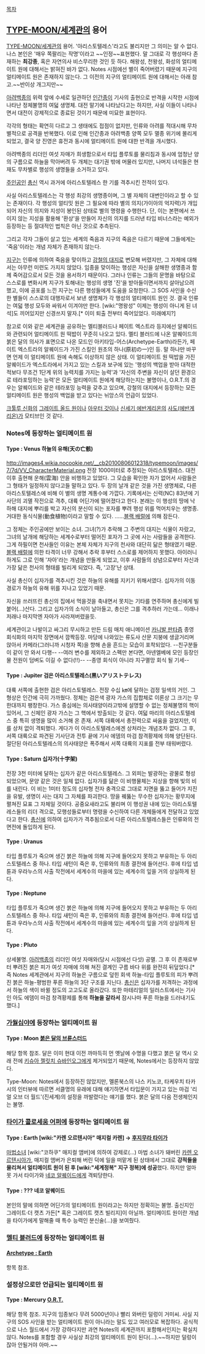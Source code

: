 [[목차]]
== [[TYPE-MOON/세계관]]의 용어 ==
[[TYPE-MOON/세계관]]의 용어. '아리스토텔레스'라고도 불리지만 그 의미는 알 수 없다. 나스 본인은 '매우 쪽팔리는 작명'이라고 ~~인정~~표현했다.
말 그대로 각 행성마다 존재하는 '''최강종''', 혹은 자연의사 비스무리한 것인 듯 하다. 해왕성, 천왕성, 화성의 얼티메이트 원에 대해서는 밝혀진 바가 없다. Notes 시점에선 별이 죽어버렸기 때문에 지구의 얼티메이트 원은 존재하지 않는다. 그 이전의 지구의 얼티메이트 원에 대해서는 아래 참고.~~반이상 개그지만~~

[[아려백종]]의 위력 앞에 수세로 일관하던 [[인간종]]이 기사의 출현으로 반격을 시작한 시점에 나타난 정체불명의 여덟 생명체. 대전 말기에 나타났다고는 하지만, 사실 이들이 나타나면서 대전이 강제적으로 종료된 것이기 때문에 미묘한 표현이다.

각각의 형태는 확연히 다르고 그 생태에도 접점이 없지만, 인류와 아려를 적대시해 무차별적으로 공격을 반복했다. 이로 인해 인간종과 아려백종 양쪽 모두 멸종 위기에 몰리게 되었고, 결국 양 진영은 휴전과 동시에 얼티메이트 원에 대한 반격을 개시했다.

아려백종의 리더인 여섯 자매가 희생함으로서 타입 플루토를 물리침과 동시에 엄청난 양의 구름으로 하늘을 막아버려 두 개체는 대기권 밖에 머물러 있지만, 나머지 녀석들은 현재도 무차별로 행성의 생명들을 소거하고 있다.

[[주인공]]인 [[총신]] 역시 과거에 아리스토텔레스 한 기를 격추시킨 전적이 있다.

사실 아리스토텔레스는 각 행성 최강의 생명종이며, 그 별 자체의 대변인이라고 할 수 있는 존재이다. 각 행성의 얼티밋 원은 그 필요에 따라 별의 의지(가이아의 억지력)가 개입되어 자신의 의지와 지성이 봉인된 상태로 별의 명령을 수행한다. 단, 이는 본편에서 쓰이지 않는 지성을 활용해 '환상'을 만들어 자신의 의지를 드러낸 타입 비너스라는 예외가 등장하는 등 절대적인 법칙은 아닌 것으로 추측된다.

그리고 각자 그들이 살고 있는 세계의 죽음과 지구의 죽음은 다르기 때문에 그들에게는 '죽음'이라는 개념 자체가 존재하지 않는다.

[[지구]]는 인류에 의하여 죽음을 맞이하고 [[강철의 대지]]로 변모해 버렸지만, 그 자체에 대해서는 아무런 미련도 가지지 않았다. 임종을 맞이하는 행성은 자신을 살해한 생명종과 함께 죽어감으로서 모든 것을 용서하기 때문이다. 그러나 인류는 그들의 문명을 바탕으로 스스로를 변화시켜 지구가 토해내는 행성의 생명 '진'을 받아들이면서까지 살아남으려 했고, 이에 공포를 느낀 지구는 다른 행성들에게 도움을 요청한다. 그 SOS 사인을 수신한 별들이 스스로의 대행자로서 보낸 생명체가 각 행성의 얼티메이트 원인 것. 결국 인류는 여덟 행성 모두와 싸워서 이겨야만 한다. [wiki:"명왕성" 이제는 행성이 아니게 된 녀석]도 끼어있지만 신경쓰지 말자.[* 이미 퇴출 전부터 죽어있었다. 미래예지?]

참고로 이와 같은 세계관을 공유하는 멜티블러드나 페이트 엑스트라 등지에선 알퀘이드와 관련되어 얼티메이트 원 떡밥이 꾸준히 나오고 있다. 멜티 블러드에 나온 알퀘이드의 붉은 달의 의사가 표면으로 나온 모드인 아키타입-어스(Archetype-Earth)라든가, 페이트 엑스트라의 알퀘이드가 가진 스킬인 원초의 하나(原初の一)인 등. 말 하나만 바꾸면 언제 이 얼티메이트 원에 속해도 이상하지 않은 상태.
이 얼티메이트 원 떡밥을 가진 알퀘이드가 엑스트라에서 가지고 있는 스킬과 보구에 있는 '행성의 백업을 받아 대적한 적보다 무조건 1단계 위의 능력치를 가지는 능력'과 '자신의 주변을 자신이 살던 환경으로 테라포밍하는 능력'은 모든 얼티메이트 원에게 해당하는지는 불명이나, O.R.T.의 경우는 알퀘이드와 같은 테라포밍 능력을 갖추고 있으며, 강철의 대지에서 등장하는 모든 얼티메이트 원은 행성의 백업을 받고 있다는 뉘앙스의 언급이 있었다.

[[크툴루 신화]]의 [[그레이트 올드 원]]이나 [[아우터 갓]]이나 [[신세기 에반게리온]]의 [[사도(에반게리온)]]가 모티브인 것 같다.

=== Notes에 등장하는 얼티메이트 원 ===
==== '''Type : Venus''' 하늘의 유해(天の亡骸) ====
http://images4.wikia.nocookie.net/__cb20100806012318/typemoon/images/7/7d/VV_CharacterMaterial.png
전장 1000미터로 추정되는 아리스토텔레스. 대전 이후 출현해 운해(雲海) 안을 비행하고 있었다. 그 모습을 확인한 자가 없어서 사람들은 그 형태가 일정하지 않다고들 말하고 있다. 두 장의 날개 같은 것을 가진 생명체로, 다른 아리스토텔레스에 비해 이 별의 생명 계통수에 가깝다. 기록에서는 신력(NC) 83년에 기사단의 괴멸 작전으로 격추, 대륙 어딘가에 떨어졌다고 한다. 본래는 이 행성의 땅에 낙하해 대지에 뿌리를 박고 자신의 분신이 되는 포자를 뿌려 행성 위를 먹어치우는 생명종. 거대한 동식식물(動食植物)이라고 말할 수 있다. ……[[블랙 배럴]]에 의해 잠든다.

그 정체는 주인공에만 보이는 소녀. 그녀(?)가 추락해 그 주변의 대지는 식물이 자랐고, 그녀의 날개에 해당하는 세계수로부터 떨어진 포자가 그 곳에 사는 사람들을 공격한다. 그게 하필이면 천사들인 이유는 본체 자체가 지구의 천사와 대단히 닮은 형태였기 때문. [[블랙 배럴]]에 의한 타격이 너무 강해서 추락 후부터 스스로를 제어하지 못했다. 아이러니하게도 그로 인해 '자아'라는 개념을 만들게 되었고, 이후 사람들의 상념으로부터 자신과 가장 닮은 천사의 형태를 빌리게 되었다. 즉, '고장'난 상태.

사실 총신이 십자가를 격추시킨 것은 하늘의 유해를 지키기 위해서였다. 십자가의 이동 경로가 하늘의 유해 위를 지나고 있었기 때문.

자신을 쓰러뜨린 총신의 집에서 먹을것을 축내면서 못치는 기타를 연주하며 총신에게 빌붙어(...)산다. 그리고 십자가의 소식이 날아들고, 총신은 그를 격추하러 가는데... 이래나 저래나 마지막엔 자아가 사라져버렸을듯.

세계관이고 나발이고 싸그리 무시하고 만든 드림 매치 애니메이션 [[카니발 판타즘]] 종영 회식화의 마지막 장면에서 깜짝등장. 마당에 나와있는 류도사 산문 지붕에 생글거리며 앉아서 카메라(그러니까 시청자 쪽)을 향해 손을 흔드는 모습이 포착되었다. --친구분들이 같이 안 와서 다행-- --여러 변수를 제외하고 스펙만 본다면, 아넨엘베에 모인 등장인물 전원이 덤벼도 이길 수 없다(!!)-- --종영 회식이 아니라 지구멸망 회식 될 기세--

==== '''Type : Jupiter''' 검은 아리스토텔레스(黒いアリストテレス) ====
대륙 서쪽에 출현한 검은 아리스토텔레스. 전장 수십 ㎞에 달하는 검정 일색의 거인. 그 형상은 인간에 극히 가까웠다. 정체는 검은색 광자 가스의 집합체로 이론상 그 크기는 무한대까지 팽창한다. 가스 중심에는 의사태양이라고밖에 설명할 수 없는 정체불명의 핵이 있어서, 그 신체인 광자 가스는 그 핵에서 방출되는 것 같다. 여덟 마리의 아리스토텔레스 중 특히 생명을 많이 소거해 온 존재. 서쪽 대륙에서 총전력으로 싸움을 걸었지만, 이를 상처 없이 격퇴했다. 게다가 이 아리스토텔레스에겐 상처라는 개념조차 없다. 그 후, 서쪽 대륙으로 파견된 기사단과 전투 끝에 기사 에뎀의 마검 참격황제에 의해 양단된다. 절단된 아리스토텔레스의 의사태양은 폭주해서 서쪽 대륙의 지표를 전부 태워버렸다.

==== '''Type : Saturn''' 십자가(十字架) ====
전장 3천 미터에 달하는 십자가 같은 아리스토텔레스. 그 외피는 발광하는 광물로 형성되었으며, 문양 같은 것은 일체 없다. 십자가를 닮은 이 비행물체는 지상을 향해 빛의 비를 내린다. 이 비는 1미터 정도의 십자형 전자 충격으로 그대로 지면을 뚫고 들어가 지진을 유발, 생명이 사는 대지 그 자체를 파괴한다. 땅을 꿰뚫는 무수한 십자가는 황무지에 펼쳐진 묘표 그 자체일 것이다. 공중요새라고도 불리며 이 행성권 내에 있는 아리스토텔레스들의 리더 격으로, 모행성들로부터 명령을 수신하여 다른 개체들에게 전달하고 있었다고 한다. [[총신]]에 의하여 십자가가 격추됨으로서 다른 아리스토텔레스들은 인류와의 전면전에 돌입하게 된다.

==== '''Type : Uranus''' ====
타입 플루토가 죽으며 생긴 붉은 하늘에 의해 지구에 들어오지 못하고 부유하는 두 아리스토텔레스 중 하나. 타입 새턴이 죽은 후, 인류와의 최종 결전에 들어선다. 후에 타입 넵튠과 우라누스의 사출 작전에서 세계수의 마을에 있는 세계수의 잎을 거의 상실하게 된다.

==== '''Type : Neptune''' ====
타입 플루토가 죽으며 생긴 붉은 하늘에 의해 지구에 들어오지 못하고 부유하는 두 아리스토텔레스 중 하나. 타입 새턴이 죽은 후, 인류와의 최종 결전에 들어선다. 후에 타입 넵튠과 우라누스의 사출 작전에서 세계수의 마을에 있는 세계수의 잎을 거의 상실하게 된다.

==== '''Type : Pluto''' ====
상세불명. [[아려백종]]의 리더인 여섯 자매와(당시 시점에선 다섯) 공멸. 그 후 이 존재로부터 뿌려진 붉은 피가 여섯 자매에 의해 쳐진 결계인 구름 바다 위를 완전히 뒤덮었다.[* 즉 Notes 세계관에서 지구의 하늘은 구름으로 덮힌 회색 하늘-타입 플루토의 피가 뿌려진 붉은 하늘-평범한 푸른 하늘의 3단 구조를 지닌다. [[총신]]은 십자가를 저격하는 과정에서 하늘의 색이 바뀔 정도의 고고도로 올라갔다. 또한 마테리얼의 일러스트에서는 기사인 아도 에뎀이 마검 창격황제를 통해 '''하늘을 갈라서''' 잠시나마 푸른 하늘을 드러내기도 했다.]

=== [[가월십야]]에 등장하는 얼티메이트 원 ===
==== '''Type : Moon''' [[붉은 달의 브륜스터드]] ====
해당 항목 참조.
달은 이미 현대 이전 까마득히 먼 옛날에 수명을 다했고 붉은 달 역시 오래 전에 [[키슈아 젤릿치 슈바인오그]]에게 제거되었기 때문에, Notes에서는 등장하지 않았다.

Type-Moon: Notes에서 등장하진 않았지만, 멜론북스의 나스 키노코, 타케우치 타카시의 인터뷰에 따르면 서클명의 유래에 대해 얘기하면서 타입문이 가지고 있는 마검 '리얼 오브 더 월드'(진세계)의 설정을 까발렸다는 얘기를 했다. 붉은 달의 다음 전생체인지는 불명.

=== [[타이가 콜로세움 어퍼]]에 등장하는 얼티메이트 원 ===
==== '''Type : Earth''' [wiki:"카렌 오르텐시아" 매지컬 카렌] → [[후지무라 타이가]] ====
[[마법소녀]] [wiki:"코하쿠" 매지컬 앰버]에 의하여 강제로(…) 마법 소녀가 돼버린 [[카렌 오르텐시아]]가, 매지컬 앰버가 은퇴해 버린 덕에 일을 떠맡게 된 상태에서 그대로 '''강적들을 물리쳐서 얼티메이트 원이 된 후 [wiki:"세계정복" 지구 정복]에 성공'''했다. 하지만 얼마 못 가서 타이가와 [[네코 알퀘이드]]에게 격퇴당한다.

==== '''Type : ???''' 네코 알퀘이드 ====
본인의 말에 의하면 어딘가의 얼티메이트 원이라고는 하지만 정확히는 불명. 출신지인 그레이트·더 캣츠 가든[* 혹은 그레이트 캣츠 빌리지]이 아닐까. 얼티메이트 원이란 개념을 타이가에게 말해줄 때 특수 능력인 분신술(…)을 보여줬다.

=== [[멜티 블러드]]에 등장하는 얼티메이트 원 ===
==== [[Archetype : Earth]] ====
항목 참조.

=== 설정상으로만 언급되는 얼티메이트 원 ===
==== '''Type : Mercury''' [[O.R.T.]] ====
해당 항목 참조. 지구의 임종보다 무려 5000년이나 빨리 와버린 덜렁이 거미씨. 사실 지구의 SOS 사인을 받는 얼티메이트 원이 아니라는 말도 있고 여러모로 복잡하다. 공식적으로 나스 월드에서 가장 강하다지만 과연 Notes의 세계관까지 포함해서인지는 확실치 않다. Notes를 포함할 경우 사실상 최강의 얼티메이트 원이 된다(…).~~하지만 덜렁이잖아 안될거야 아마.~~
